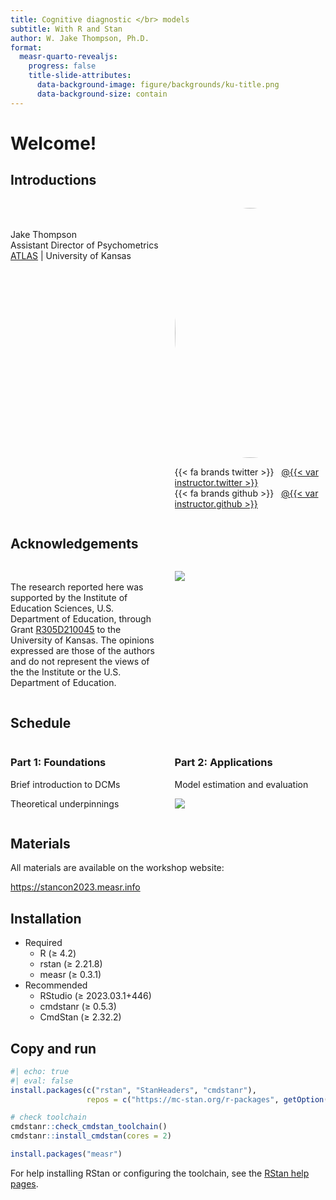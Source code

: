 ```yaml
---
title: Cognitive diagnostic </br> models
subtitle: With R and Stan
author: W. Jake Thompson, Ph.D.
format:
  measr-quarto-revealjs:
    progress: false
    title-slide-attributes: 
      data-background-image: figure/backgrounds/ku-title.png
      data-background-size: contain
---
```


# Welcome! {background-image="figure/backgrounds/section.png" background-size="contain"}

## Introductions {background-image="figure/backgrounds/default.png" background-size="contain"}

:::{.columns}
:::{.column width="50%"}
<br><br>Jake Thompson  
Assistant Director of Psychometrics  
[ATLAS](https://atlas.ku.edu) | University of Kansas
:::

:::{.column width="50%"}
:::{.center}
<img style="border-radius: 50%;" src="figure/images/thompson-2022-07.jpg" width="400px"/>

:::{.small}
{{< fa brands twitter >}} &nbsp; [@{{< var instructor.twitter >}}](https://www.twitter.com/{{< var instructor.twitter >}})  
{{< fa brands github >}} &nbsp; [@{{< var instructor.github >}}](https://www.gitub.com/{{< var instructor.github >}})
:::
:::
:::
:::

## Acknowledgements {background-image="figure/backgrounds/default.png" background-size="contain"}

:::{.columns}
:::{.column width="50%"}
:::{.small}
<br>The research reported here was supported by the Institute of Education Sciences, U.S. Department of Education, through Grant [R305D210045](https://ies.ed.gov/funding/grantsearch/details.asp?ID=4546) to the University of Kansas. The opinions expressed are those of the authors and do not represent the views of the the Institute or the U.S. Department of Education.
:::
:::

:::{.column width="50%"}
:::{.center}
![](figure/images/ies.jpg){fig-alt="Logo for the Institute of Education Sciences"}
:::
:::
:::

## Schedule {background-image="figure/backgrounds/default.png" background-size="contain"}

:::{.columns}

:::{.column .center width="50%"}
### Part 1: Foundations

Brief introduction to DCMs

Theoretical underpinnings


:::

:::{.column .center .fragment width="50%"}
### Part 2: Applications

Model estimation and evaluation

![](figure/images/combined-logos.png){fig-align="center"}
:::
:::

## Materials {background-image="figure/backgrounds/default.png" background-size="contain"}

All materials are available on the workshop website:

<https://stancon2023.measr.info>

## Installation {background-image="figure/backgrounds/default.png" background-size="contain"}

* Required
  * R (≥ 4.2)
  * rstan (≥ 2.21.8)
  * measr (≥ 0.3.1)

* Recommended
  * RStudio (≥ 2023.03.1+446)
  * cmdstanr (≥ 0.5.3)
  * CmdStan (≥ 2.32.2)

## Copy and run {background-image="figure/backgrounds/default.png" background-size="contain"}

```r
#| echo: true
#| eval: false
install.packages(c("rstan", "StanHeaders", "cmdstanr"),
                 repos = c("https://mc-stan.org/r-packages", getOption("repos")))

# check toolchain
cmdstanr::check_cmdstan_toolchain()
cmdstanr::install_cmdstan(cores = 2)

install.packages("measr")
```

For help installing RStan or configuring the toolchain, see the [RStan help pages](https://github.com/stan-dev/rstan/wiki/RStan-Getting-Started).
